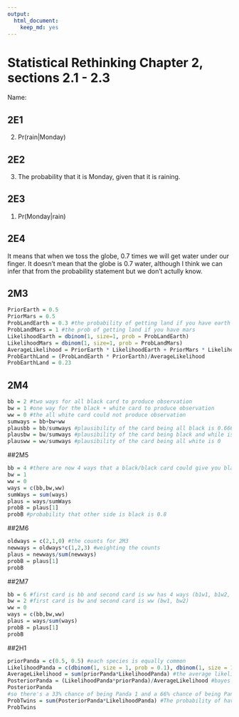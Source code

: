 ```yaml
---
output:
  html_document:
    keep_md: yes
---
```

# Statistical Rethinking Chapter 2, sections 2.1 - 2.3

Name:

## 2E1
(2) Pr(rain|Monday)

## 2E2
(3) The probability that it is Monday, given that it is raining.


## 2E3
(1) Pr(Monday|rain)

## 2E4
It means that when we toss the globe, 0.7 times we will get water under our finger. It doesn't mean that the globe is 0.7 water, although I think we can infer that from the probability statement but we don't actully know.


## 2M3


```r
PriorEarth = 0.5
PriorMars = 0.5
ProbLandEarth = 0.3 #the probability of getting land if you have earth
ProbLandMars = 1 #the prob of getting land if you have mars
LikelihoodEarth = dbinom(1, size=1, prob = ProbLandEarth)
LikelihoodMars = dbinom(1, size=1, prob = ProbLandMars)
AverageLikelihood = PriorEarth * LikelihoodEarth + PriorMars * LikelihoodMars
ProbEarthLand = (ProbLandEarth * PriorEarth)/AverageLikelihood
ProbEarthLand = 0.23
```


## 2M4
```r
bb = 2 #two ways for all black card to produce observation
bw = 1 #one way for the black + white card to produce observation
ww = 0 #the all white card could not produce observation
sumways = bb+bw+ww
plausbb = bb/sumways #plausibility of the card being all black is 0.666
plausbw = bw/sumways #plausibility of the card being black and while is 0.3333
plausww = ww/sumways #plausibility of the card being all white is 0
```


##2M5
```r
bb = 4 #there are now 4 ways that a black/black card could give you black side (each side of each card counts as one way)
bw = 1
ww = 0 
ways = c(bb,bw,ww)
sumWays = sum(ways)
plaus = ways/sumWays
probB = plaus[1] 
probB #probability that other side is black is 0.8
```


##2M6
```r
oldways = c(2,1,0) #the counts for 2M3
newways = oldways*c(1,2,3) #weighting the counts
plaus = newways/sum(newways)
probB = plaus[1]
probB
```

##2M7
```r
bb = 6 #first card is bb and second card is ww has 4 ways (b1w1, b1w2, b2w1, b2w2) + second card is bw gives 2 ways (b1w, b2w)
bw = 2 #first card is bw and second card is ww (bw1, bw2)
ww = 0
ways = c(bb,bw,ww)
plaus = ways/sum(ways)
probB = plaus[1]
probB
```

##2H1
```r
priorPanda = c(0.5, 0.5) #each species is equally common
LikelihoodPanda = c(dbinom(1, size = 1, prob = 0.1), dbinom(1, size = 1, prob = 0.2)) #the likelihoods of each panda species having twins
AverageLikelihood = sum(priorPanda*LikelihoodPanda) #the average likelihood of having twins given an equal chance of being each species
PosteriorPanda = (LikelihoodPanda*priorPanda)/AverageLikelihood #bayes theorem
PosteriorPanda 
#so there's a 33% chance of being Panda 1 and a 66% chance of being Panda 2
ProbTwins = sum(PosteriorPanda*LikelihoodPanda) #The probability of having twins is just the probability of being each species * the probability of that species having twins
ProbTwins
```